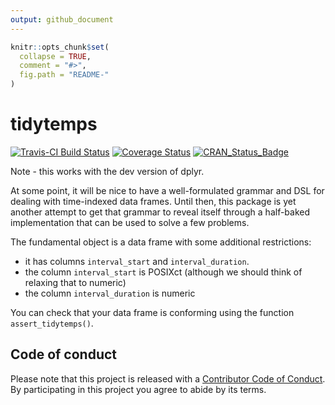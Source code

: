 ```yaml
---
output: github_document
---
```


<!-- README.md is generated from README.Rmd. Please edit that file -->

```r
knitr::opts_chunk$set(
  collapse = TRUE,
  comment = "#>",
  fig.path = "README-"
)
```

# tidytemps

[![Travis-CI Build Status](https://travis-ci.org/ijlyttle/tidytemps.svg?branch=master)](https://travis-ci.org/ijlyttle/tidytemps)
[![Coverage Status](https://img.shields.io/codecov/c/github/ijlyttle/tidytemps/master.svg)](https://codecov.io/github/ijlyttle/tidytemps?branch=master)
[![CRAN_Status_Badge](http://www.r-pkg.org/badges/version/tidytemps)](https://cran.r-project.org/package=tidytemps)

Note - this works with the dev version of dplyr.

At some point, it will be nice to have a well-formulated grammar and DSL for dealing with time-indexed data frames. Until then, this package is yet another attempt to get that grammar to reveal itself through a half-baked implementation that can be used to solve a few problems.

The fundamental object is a data frame with some additional restrictions:

- it has columns `interval_start` and `interval_duration`.
- the column `interval_start` is POSIXct (although we should think of relaxing that to numeric)
- the column `interval_duration` is numeric

You can check that your data frame is conforming using the function `assert_tidytemps()`.

## Code of conduct

Please note that this project is released with a [Contributor Code of Conduct](CONDUCT.md). By participating in this project you agree to abide by its terms.
